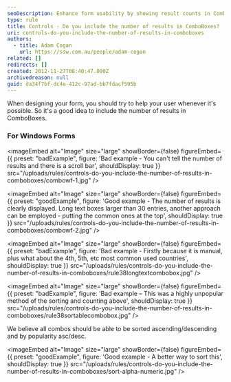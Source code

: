 ```yaml
---
seoDescription: Enhance form usability by showing result counts in ComboBoxes for better user experience.
type: rule
title: Controls - Do you include the number of results in ComboBoxes?
uri: controls-do-you-include-the-number-of-results-in-comboboxes
authors:
  - title: Adam Cogan
    url: https://ssw.com.au/people/adam-cogan
related: []
redirects: []
created: 2012-11-27T08:40:47.000Z
archivedreason: null
guid: da34f7bf-dc4e-412c-97ad-bb7fdacf595b
---
```

When designing your form, you should try to help your user whenever it's possible. So it's a good idea to include the number of results in ComboBoxes.
### For Windows Forms

<imageEmbed
  alt="Image"
  size="large"
  showBorder={false}
  figureEmbed={{
    preset: "badExample",
    figure: 'Bad example - You can\'t tell the number of results and there is a scroll bar',
    shouldDisplay: true
  }}
  src="/uploads/rules/controls-do-you-include-the-number-of-results-in-comboboxes/combowf-1.jpg"
/>

<imageEmbed
  alt="Image"
  size="large"
  showBorder={false}
  figureEmbed={{
    preset: "goodExample",
    figure: 'Good example - The number of results is clearly displayed. Long text boxes larger than 30 entries, another approach can be employed - putting the common ones at the top',
    shouldDisplay: true
  }}
  src="/uploads/rules/controls-do-you-include-the-number-of-results-in-comboboxes/combowf-2.jpg"
/>

<imageEmbed
  alt="Image"
  size="large"
  showBorder={false}
  figureEmbed={{
    preset: "badExample",
    figure: 'Bad example - Firstly because it is manual, plus what about the 4th, 5th, etc most common used countries',
    shouldDisplay: true
  }}
  src="/uploads/rules/controls-do-you-include-the-number-of-results-in-comboboxes/rule38longtextcombobox.jpg"
/>

<imageEmbed
  alt="Image"
  size="large"
  showBorder={false}
  figureEmbed={{
    preset: "badExample",
    figure: 'Bad example – This was a highly unpopular method of the sorting and counting above',
    shouldDisplay: true
  }}
  src="/uploads/rules/controls-do-you-include-the-number-of-results-in-comboboxes/rule38sortablecombobox.jpg"
/>

We believe all combos should be able to be sorted ascending/descending and by popularity asc/desc.

<imageEmbed
  alt="Image"
  size="large"
  showBorder={false}
  figureEmbed={{
    preset: "goodExample",
    figure: 'Good example - A better way to sort this',
    shouldDisplay: true
  }}
  src="/uploads/rules/controls-do-you-include-the-number-of-results-in-comboboxes/sort-alpha-numeric.jpg"
/>